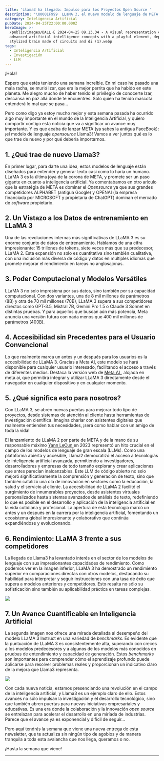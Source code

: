```yaml
---
title: 'Llama3 ha llegado: Impulso para los Proyectos Open Source '
description: "\U0001F999  LLaMA 3, el nuevo modelo de lenguaje de META. Conoce cómo supera a Llama2 en velocidad, comprensión y sostenibilidad. ¡Viene una nueva ola de avances en Inteligencia Artificial!"
category: Inteligencia Artificial
pubDate: 2024-04-25T22:00:00.000Z
heroImage: >-
  /public/images/DALL·E 2024-04-25 09.13.34 - A visual representation combining
  advanced artificial intelligence concepts with a playful element, depicting a
  stylized brain made of circuits and di (1).webp
tags:
  - Inteligencia Artificial
  - Investigación
  - LLM
---
```


¡Hola!

Espero que estés teniendo una semana increíble. En mi caso he pasado una mala racha, se murió Izar, que era la mejor perrita que ha habido en este planeta. Me alegro mucho de haber tenido el privilegio de conocerte Izar, descansa en paz allá donde te encuentres. Sólo quien ha tenido mascota entenderá lo mal que se pasa...

Pero como digo ya estoy mucho mejor y esta semana pasada ha ocurrido algo muy importante en el mundo de la Inteligencia Artificial, y quiero compartir contigo esta noticia que va a significar un avance muy importante. Y es que acaba de lanzar META (ya sabes la antigua FaceBook): ¡el modelo de lenguaje *opensource* Llama3! Vamos a ver juntos qué es lo que trae de nuevo y por qué debería importarnos.

## **1. ¿Qué trae de nuevo Llama3?**

En primer lugar, para darte una idea, estos modelos de lenguaje están diseñados para entender y generar texto casi como lo haría un humano. LLaMA 3 es la última joya de la corona de META, y promete ser un paso gigante en cuanto a inteligencia artificial. Ya comentabamos en otro arículo que la estratégia de META es dominar el *Opensource* ya que sus grandes competidores ALPHABET (antigua Google) y OPENAI (la empresa financiada por MICROSOFT y propietaria de ChatGPT) dominan el mercado de *software* propietario.

## **2. Un Vistazo a los Datos de entrenamiento en LLaMA 3**

Una de las revoluciones internas más significativas de LLaMA 3 es su enorme conjunto de datos de entrenamiento. Hablamos de una cifra impresionante: 15 trillones de tokens, siete veces más que su predecesor, LLaMA 2. Esta expansión no solo es cuantitativa sino también cualitativa, con una inclusión más diversa de código y datos en múltiples idiomas que promete mejorar el rendimiento en tareas no anglosajonas.

## **3. Poder Computacional y Modelos Versátiles**

LLaMA 3 no solo impresiona por sus datos, sino también por su capacidad computacional. Con dos variantes, una de 8 mil millones de parámetros (8B) y otra de 70 mil millones (70B), LLaMA 3 supera a sus competidores directos como GPT-3.5, Mistral 7B, Gemini Pro 1.5 o Claude 3 Sonnet en distintas pruebas. Y para aquellos que buscan aún más potencia, Meta anuncia una versión futura con nada menos que 400 mil millones de parámetros (400B).

## **4. Accesibilidad sin Precedentes para el Usuario Convencional**

Lo que realmente marca un antes y un después para los usuarios es la accesibilidad de LLaMA 3. Gracias a Meta AI, este modelo se hará disponible para cualquier usuario interesado, facilitando el acceso a través de diferentes medios. Destaca la versión web de [Meta AI ](https://www.meta.ai/ "Meta AI"), alojada en meta.ai, que permitirá integrar y utilizar LLaMA 3 directamente desde el navegador en cualquier dispositivo y en cualquier momento.

## **5. ¿Qué significa esto para nosotros?**

Con LLaMA 3, se abren nuevas puertas para mejorar todo tipo de proyectos, desde sistemas de atención al cliente hasta herramientas de investigación científica. Imagina charlar con asistentes digitales que realmente entienden tus necesidades, ¡será como hablar con un amigo de toda la vida!

El lanzamiento de LLaMA 2 por parte de META y de la mano de su responsable máximo [Yann LeCun ](https://es.wikipedia.org/wiki/Yann_LeCun "Yann LeCun")en 2023 representó un hito crucial en el campo de los modelos de lenguaje de gran escala (LLMs). Como una plataforma abierta y accesible, Llama2 democratizó el acceso a tecnologías de inteligencia artificial avanzada, permitiendo a investigadores, desarrolladores y empresas de todo tamaño explorar y crear aplicaciones que antes parecían inalcanzables. Este LLM de código abierto no solo mejoró significativamente la comprensión y generación de texto, sino que también catalizó una ola de innovación en sectores como la educación, la salud y el servicio al cliente. La accesibilidad de LLaMA 2 facilitó el surgimiento de innumerables proyectos, desde asistentes virtuales personalizados hasta sistemas avanzados de análisis de texto, redefiniendo lo que es posible en el desarrollo y aplicación de la inteligencia artificial en la vida cotidiana y profesional. La apertura de esta tecnología marcó un antes y un después en la carrera por la inteligencia artificial, fomentando un ecosistema global impresionante y colaborativo que continúa expandiéndose y evolucionando.

## 6. Rendimiento: LLaMA 3 frente a sus competidores

La llegada de Llama3 ha levantado interés en el sector de los modelos de lenguaje con sus impresionantes capacidades de rendimiento. Como podemos ver en la imagen inferior, LLaMA 3 ha demostrado un rendimiento superior en comparaciones directas con otros modelos, destacando su habilidad para interpretar y seguir instrucciones con una tasa de éxito que supera a modelos anteriores y competidores. Esto resalta no sólo su sofisticación sino también su aplicabilidad práctica en tareas complejas.

![](/images/Llama_3_Instruct_model_performance_screenshot.jpg)

## 7. Un Avance Cuantificable en Inteligencia Artificial

La segunda imagen nos ofrece una mirada detallada al desempeño del modelo LLaMA 3 Instruct en una variedad de *benchmarks*. Es evidente que la puntuación de LLaMA 3 es consistentemente alta, superando con creces a los modelos predecesores y a algunos de los modelos más conocidos en pruebas de entendimiento y capacidad de generación. Estos *benchmarks* son importantes para comprender cómo el aprendizaje profundo puede aplicarse para resolver problemas reales y proporcionan un indicativo claro de la mejora que Llama3 representa.

![](/images/Llama_3_head_to_head_screenshot.jpg)

Con cada nueva noticia, estamos presenciando una revolución en el campo de la inteligencia artificial, y Llama3 es un ejemplo claro de ello. Estos avances no sólo impulsan la investigación y el desarrollo tecnológico, sino que también abren puertas para nuevas iniciativas empresariales y educativas. Es una era donde la colaboración y la innovación *open source* se entrelazan para acelerar el desarrollo en una miríada de industrias. Parece que el avance ya es exponencial y dificil de seguir...

Pero aquí tendrás la semana que viene una nueva entrega de esta newsletter, que te actualiza sin ningún tipo de agobios y de manera tranquila a toda esta avalancha que nos llega, queramos o no.

¡Hasta la semana que viene!

***

